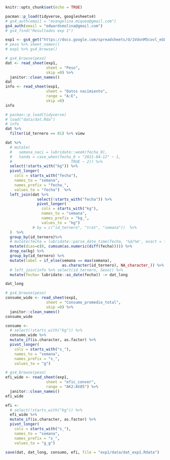 
```r
knitr::opts_chunk$set(echo = TRUE)
```

```r
pacman::p_load(tidyverse, googlesheets4)
# gs4_auth(email = "evangelina.miqueo@gmail.com")
gs4_auth(email = "edwardsmolina@gmail.com")
# gs4_find("Resultados exp 1")

exp1 <- gs4_get("https://docs.google.com/spreadsheets/d/1VdxnM5covl_eGLaGrFNC0JHKE-9FFsf-7AWVi5ACURg/edit?usp=sharing")
# peso %>% sheet_names()
# exp1 %>% gs4_browse()
```

```r
# gs4_browse(peso)
dat <- read_sheet(exp1, 
                  sheet = "Peso", 
                  skip =0) %>% 
  janitor::clean_names()
dat
info <- read_sheet(exp1, 
                  sheet = "Datos nacimiento", 
                  range = "A:E", 
                  skip =0)
info

# pacman::p_load(tidyverse)
# load("data/dat.Rda")
# info
dat %>% 
  filter(id_ternero == 81) %>% view
```

```r
dat %>% 
  # mutate(
  #   semana_naci = lubridate::week(fecha_0), 
  #   tanda = case_when(fecha_0 < "2021-04-12" ~ 1,
  #                          TRUE ~ 2)) %>% 
  select(!starts_with("kg")) %>%
  pivot_longer(
    cols = starts_with("fecha"),
    names_to = "semana",
    names_prefix = "fecha_",
    values_to = "fecha")  %>% 
  left_join(dat %>% 
              select(!starts_with("fecha")) %>%
              pivot_longer(
                cols = starts_with("kg"),
                names_to = "semana",
                names_prefix = "kg_",
                values_to = "kg") 
            # by = c("id_ternero", "trat", "semana"))  %>% 
  )  %>% 
  group_by(id_ternero)%>% 
  # mutate(fecha = lubridate::parse_date_time(fecha, '%d/%m', exact = TRUE)) %>%  
  mutate(dias=c(0, cumsum(as.numeric(diff(fecha))))) %>% 
  drop_na(kg) %>% 
  group_by(id_ternero) %>%
  mutate(label = if_else(semana == max(semana), 
                         as.character(id_ternero), NA_character_)) %>% 
  # left_join(info %>% select(id_ternero, Sexo)) %>% 
  mutate(fecha= lubridate::as_date(fecha)) -> dat_long

dat_long
```

```r
# gs4_browse(peso)
consumo_wide <- read_sheet(exp1, 
                  sheet = "Consumo_promedio_total", 
                  skip =0) %>% 
  janitor::clean_names()
consumo_wide
```

```r
consumo <- 
  # select(!starts_with("kg")) %>%
  consumo_wide %>% 
  mutate_if(is.character, as.factor) %>% 
  pivot_longer(
    cols = starts_with("s_"),
    names_to = "semana",
    names_prefix = "s_",
    values_to = "g")   
```


```r
# gs4_browse(peso)
efi_wide <- read_sheet(exp1, 
                  sheet = "efic_conver",
                  range = "AK2:AV85") %>% 
  janitor::clean_names()
efi_wide
```

```r
efi <- 
  # select(!starts_with("kg")) %>%
  efi_wide %>% 
  mutate_if(is.character, as.factor) %>% 
  pivot_longer(
    cols = starts_with("s_"),
    names_to = "semana",
    names_prefix = "s_",
    values_to = "g_g")   
```


```r
save(dat, dat_long, consumo, efi, file = "exp1/data/dat_exp1.Rdata")
```

